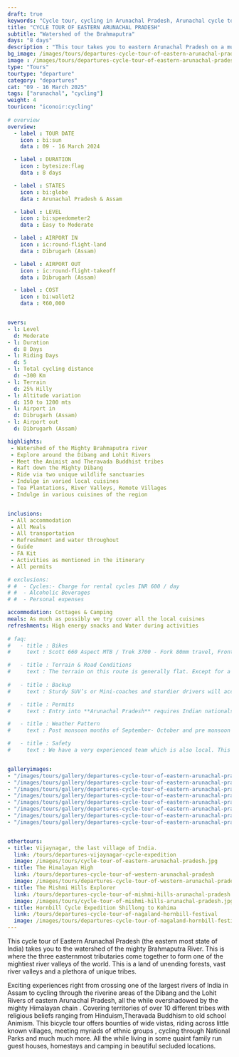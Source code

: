 ```yaml
---
draft: true
keywords: "Cycle tour, cycling in Arunachal Pradesh, Arunachal cycle tour, Cycling in Eastern Arunachal Pradesh"
title: "CYCLE TOUR OF EASTERN ARUNACHAL PRADESH"
subtitle: "Watershed of the Brahmaputra"
days: "8 days"
description : "This tour takes you to eastern Arunachal Pradesh on a multiday cycling holiday across the watershed region of the Brahmaputra Valley."
bg_image: /images/tours/departures-cycle-tour-of-eastern-arunachal-pradesh.jpg
image : /images/tours/departures-cycle-tour-of-eastern-arunachal-pradesh.jpg
type: "Tours" 
tourtype: "departure"
category: "departures"
cat: "09 - 16 March 2025"
tags: ["arunachal", "cycling"]
weight: 4
touricon: "iconoir:cycling"
 
# overview
overview:
  - label : TOUR DATE
    icon : bi:sun
    data : 09 - 16 March 2024

  - label : DURATION
    icon : bytesize:flag
    data : 8 days

  - label : STATES
    icon : bi:globe
    data : Arunachal Pradesh & Assam

  - label : LEVEL
    icon : bi:speedometer2
    data : Easy to Moderate

  - label : AIRPORT IN
    icon : ic:round-flight-land
    data : Dibrugarh (Assam)

  - label : AIRPORT OUT
    icon : ic:round-flight-takeoff
    data : Dibrugarh (Assam)

  - label : COST
    icon : bi:wallet2
    data : ₹60,000


overs:
- l: Level 
  d: Moderate 
- l: Duration
  d: 8 Days
- l: Riding Days
  d: 5
- l: Total cycling distance
  d: ~300 Km
- l: Terrain
  d: 25% Hilly 
- l: Altitude variation
  d: 150 to 1200 mts
- l: Airport in
  d: Dibrugarh (Assam)
- l: Airport out
  d: Dibrugarh (Assam)

highlights: 
 - Watershed of the Mighty Brahmaputra river
 - Explore around the Dibang and Lohit Rivers
 - Meet the Animist and Theravada Buddhist tribes
 - Raft down the Mighty Dibang
 - Ride via two unique wildlife sanctuaries
 - Indulge in varied local cuisines
 - Tea Plantations, River Valleys, Remote Villages
 - Indulge in various cuisines of the region


inclusions:
 - All accommodation
 - All Meals
 - All transportation
 - Refreshment and water throughout
 - Guide
 - FA Kit
 - Activities as mentioned in the itinerary
 - All permits

# exclusions:
# #  - Cycles:- Charge for rental cycles INR 600 / day
# #  - Alcoholic Beverages
# #  - Personal expenses

accommodation: Cottages & Camping
meals: As much as possibly we try cover all the local cuisines
refreshments: High energy snacks and Water during activities  
 
# faq:
#   - title : Bikes
#     text : Scott 660 Aspect MTB / Trek 3700 - Fork 80mm travel, Front Derailleur Shimano FD-TX50 / 34.9mm, Rear Derailleur Shimano Tourney RD-TX35 21 Speed (Upgraded), Shifters Shimano ST-EF 41 L / 7R EZ-ire plus (Upgraded), Brakeset Tektro SCM-02 mech. Disc 160F/160Rmm Rotor, Front Tyre 6 26×2.1 / 30TPI, Rear Tyre 6 26×2.1 / 30TPI, Weight 13.6 kg / 29.98 lbs

#   - title : Terrain & Road Conditions
#     text : The terrain on this route is generally flat. Except for a few odd days the roads are generally excellent. This is probably one of the easiest routes to cycle in the Northeastern region, with beautiful views, interesting tribes and excellent road conditions.
   
#   - title : Backup
#     text : Sturdy SUV’s or Mini-coaches and sturdier drivers will accompany you on every trip. These vehicles are along right from your airport pick up to your drop back to the airport.

#   - title : Permits 
#     text : Entry into **Arunachal Pradesh** requires Indian nationals to aquire a Inner Line Permit (ILP) whereas foreign nationals require Restricted Area Permits (RAP), both of which have a certain fees applicable.

#   - title : Weather Pattern 
#     text : Post monsoon months of September- October and pre monsoon months of March-April are very pleasant with blue skies and a fair days. Peak winters are from November to February with the mercury coming down below 15 C in the nights, where as the days are quite pleasant.

#   - title : Safety 
#     text : We have a very experienced team which is also local. This reflects in the overall safety of our tours. Rest assured your guides know where extra attention is required and when. All our routes are well known to us, we know where the nearest medical facilities are, we know whom to contact if in case of an emergency, we know all the alternate routes in case of road blockages. We have CASEVAC protocols in place to streamline the process in case of emergencies. You can rest easy knowing that in the outdoors in general and this region in particular you are in safe hands with us.


galleryimages:
- "/images/tours/gallery/departures-cycle-tour-of-eastern-arunachal-pradesh/departures-cycle-tour-of-eastern-arunachal-pradesh1.jpg"
- "/images/tours/gallery/departures-cycle-tour-of-eastern-arunachal-pradesh/departures-cycle-tour-of-eastern-arunachal-pradesh2.jpg" 
- "/images/tours/gallery/departures-cycle-tour-of-eastern-arunachal-pradesh/departures-cycle-tour-of-eastern-arunachal-pradesh3.jpg" 
- "/images/tours/gallery/departures-cycle-tour-of-eastern-arunachal-pradesh/departures-cycle-tour-of-eastern-arunachal-pradesh4.jpg"
- "/images/tours/gallery/departures-cycle-tour-of-eastern-arunachal-pradesh/departures-cycle-tour-of-eastern-arunachal-pradesh5.jpg"
- "/images/tours/gallery/departures-cycle-tour-of-eastern-arunachal-pradesh/departures-cycle-tour-of-eastern-arunachal-pradesh6.jpg" 
- "/images/tours/gallery/departures-cycle-tour-of-eastern-arunachal-pradesh/departures-cycle-tour-of-eastern-arunachal-pradesh7.jpg" 
- "/images/tours/gallery/departures-cycle-tour-of-eastern-arunachal-pradesh/departures-cycle-tour-of-eastern-arunachal-pradesh8.jpg" 


othertours:
- title: Vijaynagar, the last village of India. 
  link: /tours/departures-vijaynagar-cycle-expedition
  image: /images/tours/cycle-tour-of-eastern-arunachal-pradesh.jpg 
- title: The Himalayan High
  link: /tours/departures-cycle-tour-of-western-arunachal-pradesh
  image: /images/tours/departures-cycle-tour-of-western-arunachal-pradesh.jpg
- title: The Mishmi Hills Explorer 
  link: /tours/departures-cycle-tour-of-mishmi-hills-arunachal-pradesh
  image: /images/tours/cycle-tour-of-mishmi-hills-arunachal-pradesh.jpg
- title: Hornbill Cycle Expedition Shillong to Kohima
  link: /tours/departures-cycle-tour-of-nagaland-hornbill-festival
  image: /images/tours/departures-cycle-tour-of-nagaland-hornbill-festival.jpg   
---
```


This cycle tour of Eastern Arunachal Pradesh (the eastern most state of India) takes you to the watershed of the mighty Brahmaputra River. This is where the three easternmost tributaries come together to form one of the mightiest river valleys of the world. This is a land of unending forests, vast river valleys and a plethora of unique tribes.

Exciting experiences right from crossing one of the largest rivers of India in Assam to cycling through the riverine areas of the Dibang and the Lohit Rivers of eastern Arunachal Pradesh, all the while overshadowed by the mighty Himalayan chain . Covering territories of over 10 different tribes with religious beliefs ranging from Hinduism,Theravada Buddhism to old school Animism. This bicycle tour offers bounties of wide vistas, riding across little known villages, meeting myriads of ethnic groups , cycling through National Parks and much much more. All the while living in some quaint family run guest houses, homestays and camping in beautiful secluded locations.
